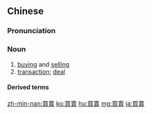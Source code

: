 {{also|买卖}}
==Chinese==
{{zh-forms|s=买卖}}

===Pronunciation===
{{zh-pron
|m=mǎimài,tl=y
|c=maai5 maai6
|h=pfs=mâi-mai
|mn=xm,qz,tp,sx,km,mg,hc:bóe-bōe/zz,kh,tn,yl,tc:bé-bē/lk:bóe-bǒe/xm,qz,zz,twv:mái-māi
|mn_note=bóe-bōe/bé-bē/bóe-bǒe - vernacular; mái-māi - literary
|cat=n
}}

===Noun===
{{zh-noun}}

# [[buying]] and [[selling]]
# [[transaction]]; [[deal]]

====Derived terms====
{{zh-der|買賣人|做買賣}}

{{zh-cat|Elementary|Antonymous}}

[[zh-min-nan:買賣]]
[[ko:買賣]]
[[hu:買賣]]
[[mg:買賣]]
[[ja:買賣]]